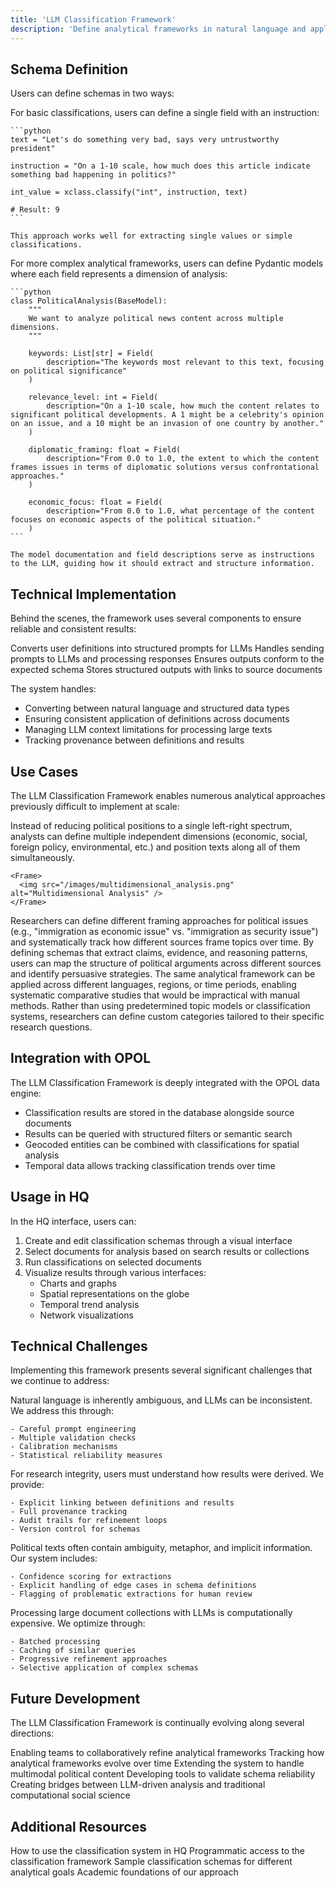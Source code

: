 ```yaml
---
title: 'LLM Classification Framework'
description: 'Define analytical frameworks in natural language and apply them systematically'
---
```




## Schema Definition

Users can define schemas in two ways:

<Tabs>
  <Tab title="Simple Format">
    For basic classifications, users can define a single field with an instruction:
    
    ```python
    text = "Let's do something very bad, says very untrustworthy president"
    
    instruction = "On a 1-10 scale, how much does this article indicate something bad happening in politics?"
    
    int_value = xclass.classify("int", instruction, text)
    
    # Result: 9
    ```
    
    This approach works well for extracting single values or simple classifications.
  </Tab>
  
  <Tab title="Pydantic Models">
    For more complex analytical frameworks, users can define Pydantic models where each field represents a dimension of analysis:
    
    ```python
    class PoliticalAnalysis(BaseModel):
        """
        We want to analyze political news content across multiple dimensions.
        """
        
        keywords: List[str] = Field(
            description="The keywords most relevant to this text, focusing on political significance"
        )
        
        relevance_level: int = Field(
            description="On a 1-10 scale, how much the content relates to significant political developments. A 1 might be a celebrity's opinion on an issue, and a 10 might be an invasion of one country by another."
        )
        
        diplomatic_framing: float = Field(
            description="From 0.0 to 1.0, the extent to which the content frames issues in terms of diplomatic solutions versus confrontational approaches."
        )
        
        economic_focus: float = Field(
            description="From 0.0 to 1.0, what percentage of the content focuses on economic aspects of the political situation."
        )
    ```
    
    The model documentation and field descriptions serve as instructions to the LLM, guiding how it should extract and structure information.
  </Tab>
</Tabs>

## Technical Implementation

Behind the scenes, the framework uses several components to ensure reliable and consistent results:

<CardGroup cols={2}>
  <Card title="Schema Compilation" icon="code">
    Converts user definitions into structured prompts for LLMs
  </Card>
  
  <Card title="Execution Engine" icon="gears">
    Handles sending prompts to LLMs and processing responses
  </Card>
  
  <Card title="Validation" icon="check">
    Ensures outputs conform to the expected schema
  </Card>
  
  <Card title="Results Storage" icon="database">
    Stores structured outputs with links to source documents
  </Card>
</CardGroup>

The system handles:

- Converting between natural language and structured data types
- Ensuring consistent application of definitions across documents
- Managing LLM context limitations for processing large texts
- Tracking provenance between definitions and results

## Use Cases

The LLM Classification Framework enables numerous analytical approaches previously difficult to implement at scale:

<AccordionGroup>
  <Accordion title="Multi-dimensional Political Positioning">
    Instead of reducing political positions to a single left-right spectrum, analysts can define multiple independent dimensions (economic, social, foreign policy, environmental, etc.) and position texts along all of them simultaneously.
    
    <Frame>
      <img src="/images/multidimensional_analysis.png" alt="Multidimensional Analysis" />
    </Frame>
  </Accordion>
  
  <Accordion title="Issue Framing Analysis">
    Researchers can define different framing approaches for political issues (e.g., "immigration as economic issue" vs. "immigration as security issue") and systematically track how different sources frame topics over time.
  </Accordion>
  
  <Accordion title="Argument Mapping">
    By defining schemas that extract claims, evidence, and reasoning patterns, users can map the structure of political arguments across different sources and identify persuasive strategies.
  </Accordion>
  
  <Accordion title="Comparative Analysis">
    The same analytical framework can be applied across different languages, regions, or time periods, enabling systematic comparative studies that would be impractical with manual methods.
  </Accordion>
  
  <Accordion title="Custom Classification Schemes">
    Rather than using predetermined topic models or classification systems, researchers can define custom categories tailored to their specific research questions.
  </Accordion>
</AccordionGroup>

## Integration with OPOL

The LLM Classification Framework is deeply integrated with the OPOL data engine:

- Classification results are stored in the database alongside source documents
- Results can be queried with structured filters or semantic search
- Geocoded entities can be combined with classifications for spatial analysis
- Temporal data allows tracking classification trends over time

## Usage in HQ

In the HQ interface, users can:

1. Create and edit classification schemas through a visual interface
2. Select documents for analysis based on search results or collections
3. Run classifications on selected documents
4. Visualize results through various interfaces:
   - Charts and graphs
   - Spatial representations on the globe
   - Temporal trend analysis
   - Network visualizations

## Technical Challenges

Implementing this framework presents several significant challenges that we continue to address:

<AccordionGroup>
  <Accordion title="Consistency and Reliability">
    Natural language is inherently ambiguous, and LLMs can be inconsistent. We address this through:
    
    - Careful prompt engineering
    - Multiple validation checks
    - Calibration mechanisms
    - Statistical reliability measures
  </Accordion>
  
  <Accordion title="Transparency and Reproducibility">
    For research integrity, users must understand how results were derived. We provide:
    
    - Explicit linking between definitions and results
    - Full provenance tracking
    - Audit trails for refinement loops
    - Version control for schemas
  </Accordion>
  
  <Accordion title="Handling Edge Cases">
    Political texts often contain ambiguity, metaphor, and implicit information. Our system includes:
    
    - Confidence scoring for extractions
    - Explicit handling of edge cases in schema definitions
    - Flagging of problematic extractions for human review
  </Accordion>
  
  <Accordion title="Scale and Performance">
    Processing large document collections with LLMs is computationally expensive. We optimize through:
    
    - Batched processing
    - Caching of similar queries
    - Progressive refinement approaches
    - Selective application of complex schemas
  </Accordion>
</AccordionGroup>

## Future Development

The LLM Classification Framework is continually evolving along several directions:

<CardGroup cols={2}>
  <Card title="Collaborative Schema Development" icon="users">
    Enabling teams to collaboratively refine analytical frameworks
  </Card>
  
  <Card title="Schema Versioning" icon="code-branch">
    Tracking how analytical frameworks evolve over time
  </Card>
  
  <Card title="Cross-Modal Analysis" icon="photo-film">
    Extending the system to handle multimodal political content
  </Card>
  
  <Card title="Methodological Validation" icon="check-double">
    Developing tools to validate schema reliability
  </Card>
  
  <Card title="Integration with Classical Methods" icon="chart-line">
    Creating bridges between LLM-driven analysis and traditional computational social science
  </Card>
</CardGroup>

## Additional Resources

<CardGroup cols={2}>
  <Card title="User Guide" icon="book" href="/app/classification-system">
    How to use the classification system in HQ
  </Card>
  
  <Card title="API Reference" icon="code" href="/development/api-reference">
    Programmatic access to the classification framework
  </Card>
  
  <Card title="Example Schemas" icon="file-code" href="/examples/schemas">
    Sample classification schemas for different analytical goals
  </Card>
  
  <Card title="Research Background" icon="graduation-cap" href="/research">
    Academic foundations of our approach
  </Card>
</CardGroup>
